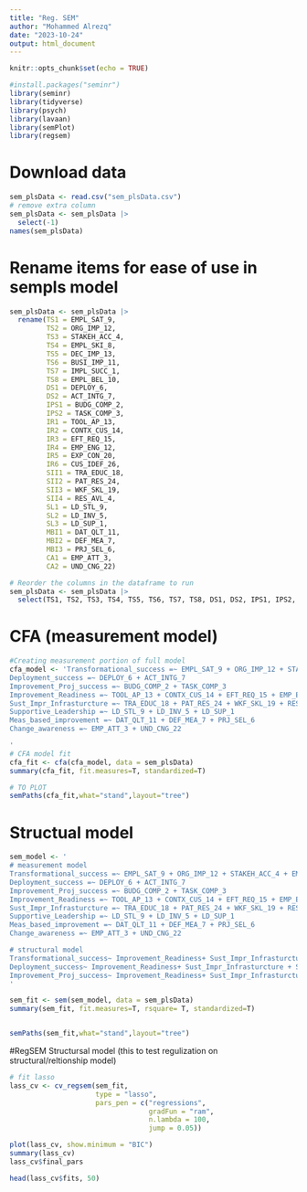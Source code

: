 ```yaml
---
title: "Reg. SEM"
author: "Mohammed Alrezq"
date: "2023-10-24"
output: html_document
---
```


```r
knitr::opts_chunk$set(echo = TRUE)
```


```r
#install.packages("seminr")
library(seminr)
library(tidyverse)
library(psych)
library(lavaan)
library(semPlot)
library(regsem)
```


# Download data 
```r
sem_plsData <- read.csv("sem_plsData.csv")
# remove extra column 
sem_plsData <- sem_plsData |>
  select(-1)
names(sem_plsData)
```

# Rename items for ease of use in sempls model 
```r
sem_plsData <- sem_plsData |> 
  rename(TS1 = EMPL_SAT_9,
         TS2 = ORG_IMP_12,
         TS3 = STAKEH_ACC_4,
         TS4 = EMPL_SKI_8,
         TS5 = DEC_IMP_13,
         TS6 = BUSI_IMP_11,
         TS7 = IMPL_SUCC_1,
         TS8 = EMPL_BEL_10,
         DS1 = DEPLOY_6,
         DS2 = ACT_INTG_7,
         IPS1 = BUDG_COMP_2,
         IPS2 = TASK_COMP_3,
         IR1 = TOOL_AP_13,
         IR2 = CONTX_CUS_14,
         IR3 = EFT_REQ_15,
         IR4 = EMP_ENG_12,
         IR5 = EXP_CON_20,
         IR6 = CUS_IDEF_26,
         SII1 = TRA_EDUC_18,
         SII2 = PAT_RES_24,
         SII3 = WKF_SKL_19,
         SII4 = RES_AVL_4,
         SL1 = LD_STL_9,
         SL2 = LD_INV_5,
         SL3 = LD_SUP_1,
         MBI1 = DAT_QLT_11,
         MBI2 = DEF_MEA_7,
         MBI3 = PRJ_SEL_6,
         CA1 = EMP_ATT_3,
         CA2 = UND_CNG_22)

# Reorder the columns in the dataframe to run
sem_plsData <- sem_plsData |> 
  select(TS1, TS2, TS3, TS4, TS5, TS6, TS7, TS8, DS1, DS2, IPS1, IPS2, IR1, IR2, IR3, IR4, IR5, IR6, SII1, SII2, SII3, SII4, SL1, SL2, SL3, MBI1, MBI2, MBI3, CA1, CA2)
```

# CFA (measurement model)
```r
#Creating measurement portion of full model
cfa_model <- 'Transformational_success =~ EMPL_SAT_9 + ORG_IMP_12 + STAKEH_ACC_4 + EMPL_SKI_8 + DEC_IMP_13 + BUSI_IMP_11 + IMPL_SUCC_1 + EMPL_BEL_10
Deployment_success =~ DEPLOY_6 + ACT_INTG_7
Improvement_Proj_success =~ BUDG_COMP_2 + TASK_COMP_3
Improvement_Readiness =~ TOOL_AP_13 + CONTX_CUS_14 + EFT_REQ_15 + EMP_ENG_12 + EXP_CON_20 + CUS_IDEF_26
Sust_Impr_Infrasturcture =~ TRA_EDUC_18 + PAT_RES_24 + WKF_SKL_19 + RES_AVL_4
Supportive_Leadership =~ LD_STL_9 + LD_INV_5 + LD_SUP_1
Meas_based_improvement =~ DAT_QLT_11 + DEF_MEA_7 + PRJ_SEL_6 
Change_awareness =~ EMP_ATT_3 + UND_CNG_22

'
# CFA model fit 
cfa_fit <- cfa(cfa_model, data = sem_plsData)
summary(cfa_fit, fit.measures=T, standardized=T)

# TO PLOT
semPaths(cfa_fit,what="stand",layout="tree")
```

# Structual model 
```r
sem_model <- '
# measurement model
Transformational_success =~ EMPL_SAT_9 + ORG_IMP_12 + STAKEH_ACC_4 + EMPL_SKI_8 + DEC_IMP_13 + BUSI_IMP_11 + IMPL_SUCC_1 + EMPL_BEL_10
Deployment_success =~ DEPLOY_6 + ACT_INTG_7
Improvement_Proj_success =~ BUDG_COMP_2 + TASK_COMP_3
Improvement_Readiness =~ TOOL_AP_13 + CONTX_CUS_14 + EFT_REQ_15 + EMP_ENG_12 + EXP_CON_20 + CUS_IDEF_26
Sust_Impr_Infrasturcture =~ TRA_EDUC_18 + PAT_RES_24 + WKF_SKL_19 + RES_AVL_4
Supportive_Leadership =~ LD_STL_9 + LD_INV_5 + LD_SUP_1
Meas_based_improvement =~ DAT_QLT_11 + DEF_MEA_7 + PRJ_SEL_6 
Change_awareness =~ EMP_ATT_3 + UND_CNG_22

# structural model
Transformational_success~ Improvement_Readiness+ Sust_Impr_Infrasturcture + Supportive_Leadership + Meas_based_improvement + Change_awareness
Deployment_success~ Improvement_Readiness+ Sust_Impr_Infrasturcture + Supportive_Leadership + Meas_based_improvement + Change_awareness
Improvement_Proj_success~ Improvement_Readiness+ Sust_Impr_Infrasturcture + Supportive_Leadership + Meas_based_improvement + Change_awareness
'

sem_fit <- sem(sem_model, data = sem_plsData)
summary(sem_fit, fit.measures=T, rsquare= T, standardized=T)


semPaths(sem_fit,what="stand",layout="tree")
```

#RegSEM Structursal model (this to test regulization on structural/reltionship model)
```r
# fit lasso 
lass_cv <- cv_regsem(sem_fit,
                     type = "lasso",
                     pars_pen = c("regressions",
                                  gradFun = "ram",
                                  n.lambda = 100,
                                  jump = 0.05))

plot(lass_cv, show.minimum = "BIC")
summary(lass_cv)
lass_cv$final_pars

head(lass_cv$fits, 50)
```

